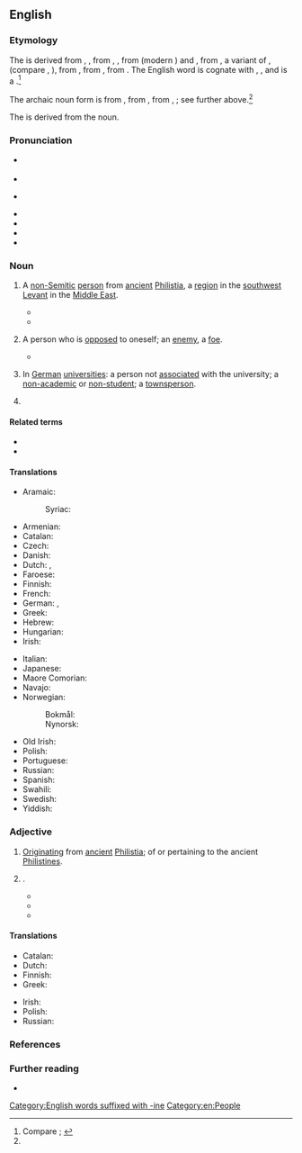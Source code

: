 {{also|philistine}}
==English==
{{was wotd|2009|January|16}}

===Etymology===
The {{glossary|noun}} is derived from {{inh|en|enm|Philistyne}}, {{m|enm|Philisten}}{{nb...|Palestine, Palisten, Phylestyne, Phylysteyn|otherforms=1}}, from {{inh|en|ang|Filistina}}, {{m|ang|Fillestina|pos={{glossary|genitive}} {{glossary|plural}}}}, from {{der|en|fro|Philistin}} (modern {{cog|fr|Philistin}}) and {{der|en|LL.|Philistinus}}, from {{der|en|grc-koi|Φυλιστῖνοι}}, a variant of {{m|grc-koi|Φυλιστιιμ}}, {{m|grc-koi|Φυλιστιείμ}} (compare {{cog|gkm|Φιλιστιείμ}}, {{cog|grc-koi|Παλαιστῖνοι}}), from {{der|en|he|פְּלִשְׁתִּים|tr=p'lishtím|pos=plural noun}}, from {{m|he|פְּלִשְׁתִּי|tr=p'lishtí|t=Philistine|pos=adjective}}, from {{m|he|פְּלֶשֶׁת|tr=p'léshet|t=Philistia}}. The English word is cognate with {{cog|akk||tr=Palastu}}, {{m|akk||tr=Pilistu}}, and is a {{doublet|en|Palestine|nocap=1}}.<ref name="OED">Compare {{R:OED Online|pos=n.'' and ''adj|id=142435|date=March 2006|nodot=1}}; {{R:Lexico|alt=Philistine{{sup|2}}|pos=n}}</ref>

The archaic noun {{glossary|plural}} form {{m|en|Philistim}} is from {{inh|en|enm|Philistiim}}{{nb...|Filistym, Philistieem, Philistiym|otherforms=1}}, from {{der|en|LL.|Philisthiim}}, from {{der|en|grc-koi|Φυλιστιιμ}}, {{m|grc-koi|Φυλιστιείμ}}; see further above.<ref name="OED"/>

The {{glossary|adjective}} is derived from the noun.

===Pronunciation===
* {{a|RP}} {{IPA|en|/ˈfɪlɪstaɪn/}}
* {{audio|en|LL-Q1860 (eng)-I learned some phrases-philistine.wav|Audio (RP)}}
* {{a|GA}} {{IPA|en|/ˈfɪlɪˌstaɪn/|/-lə-/|/-stin/|/fɪˈlɪstin/}}
* {{audio|en|En-us-Philistine.ogg|Audio (GA)}}
* {{audio|en|En-us-Philistine-3.ogg|Audio (GA)}}
* {{audio|en|En-au-Philistine.ogg|Audio (AU)}}
* {{hyphenation|en|Phi|list|ine}}

===Noun===
{{en-noun|s|Philistim|pl2qual=archaic}}

# {{lb|en|historical}} A [[non-]][[Semitic]] [[person]] from [[ancient#Adjective|ancient]] [[Philistia]], a [[region]] in the [[southwest]] [[Levant]] in the [[Middle East]].
#: {{synonyms|en|Philistee|q1=obsolete|Philistian|q2=archaic, rare}}
#* {{RQ:King James Version|Judges|16|23|url=https://archive.org/stream/Bible1611/Binder1#page/n358/mode/1up|column=1|passage=Then the lords of the '''Philiſtines''' gathered them together, for to offer a great ſacrifice vnto Dagon their god, and to reioyce; for they ſaid, Our god hath deliuered [[w:Samson|Samſon]] our enemy into our hand.}}
#* {{RQ:Churchill Celebrity|chapter=II|page=15|passage=Sunning himself on the board steps, I saw for the first time Mr. Farquhar Fenelon Cooke. He was dressed out in broad gaiters and bright tweeds, like an English tourist, and his face might have belonged to Dagon, idol of the '''Philistines'''.}}
# {{lb|en|figurative|frequently|humorous|usually|in the plural}} A person who is [[opposed#Adjective|opposed]] to oneself; an [[enemy]], a [[foe]].
#* {{RQ:Carlyle Past and Present|book=II|chapter=Abbot Hugo|page=44|passage=In very truth what could poor old Abbot Hugo do? A frail old man; and the '''Philistines''' were upon him,—that is to say, the Hebrews.}}
# {{lb|en|college slang|historical|nocat=1}} In [[German#Adjective|German]] [[university|universities]]: a person not [[associate#Verb|associated]] with the university; a [[nonacademic|non-academic]] or [[nonstudent|non-student]]; a [[townsperson]].
# {{alternative case form of|en|philistine|t=a [[person]] who is [[ignorant]] or [[uneducated]]; specifically, a person who [[lack#Verb|lacks]] [[appreciation]] of or is [[antagonistic]] towards [[art]] or [[culture#Noun|culture]], and who has [[pedestrian#Adjective|pedestrian]] [[taste#Noun|tastes]]}}
#: {{ux|en|It is Shakespearean, you '''Philistine'''!}}

====Related terms====
* {{l|en|Palestine}}
* {{l|en|Philistia}}

====Translations====
{{trans-top|non-Semitic person from ancient Philistia}}
* Aramaic:
*: Syriac: {{t|syc|ܦܠܫܬܝ̈ܐ}}
* Armenian: {{t|hy|փղշտացի}}
* Catalan: {{t|ca|filisteu}}
* Czech: {{t|cs|Filištín|m}}
* Danish: {{t|da|filister}}
* Dutch: {{t+|nl|Filistijn|m}}, {{t|nl|Filistijnse|f}}
* Faroese: {{t|fo|filistari|m}}
* Finnish: {{t+|fi|filistealainen}}
* French: {{t+|fr|Philistin}}
* German: {{t+|de|Philister|m}}, {{t|de|Philisterin|f}}
* Greek: {{t|el|Φιλισταίος|m}}
* Hebrew: {{t|he|פלשתי|m|tr=P'lishti}}
* Hungarian: {{t+|hu|filiszteus}}
* Irish: {{t|ga|Filistíneach|m}}
{{trans-mid}}
* Italian: {{t+|it|filisteo|m}}
* Japanese: {{t|ja|ペリシテ人|tr=ペリシテじん, perishite-jin}}
* Maore Comorian: {{t|swb|Mufilistini|c1}}
* Navajo: {{t|nv|Filístiya diné}}
* Norwegian:
*: Bokmål: {{t+|nb|filister|m}}
*: Nynorsk: {{t|nn|filistar|m}}
* Old Irish: {{t|sga|filistín|m}}
* Polish: {{t+|pl|Filistyn|m}}
* Portuguese: {{t|pt|filisteu|m}}
* Russian: {{t+|ru|филисти́млянин|m}}
* Spanish: {{t+|es|filisteo}}
* Swahili: {{t|sw|Mfilisti}}
* Swedish: {{t+|sv|filisté|c}}
* Yiddish: {{t|yi|פּלשתּי|m}}
{{trans-bottom}}

===Adjective===
{{en-adj}}

# {{lb|en|historical}} [[originate|Originating]] from [[ancient#Adjective|ancient]] [[Philistia]]; of or pertaining to the ancient [[Philistine#Noun|Philistines]].
#: {{synonyms|en|Philistian|q1=archaic, rare}}
# {{alternative case form of|en|philistine|t=[[ignorant]] or [[uneducated]]; specifically, [[lack#Verb|lacking]] [[appreciation]] for or [[antagonistic]] towards [[art]] or [[culture#Noun|culture]], and having [[pedestrian#Adjective|pedestrian]] [[taste#Noun|tastes]]}}.
#* {{quote-journal|en|title=18th Century England|editor=[[w:Henry Luce|Henry R[obinson] Luce]]|magazine=[[w:Life (magazine)|Life]]|location=Chicago, Ill.; New York, N.Y.|publisher={{w|Time Inc.}}|date=13 September 1948|volume=25|issue=11|page=124|pageurl=https://books.google.com/books?id=HUgEAAAAMBAJ&pg=PA124|issn=0024-3019|oclc=34142982|passage=[[w:Robert Walpole|[Robert] Walpole]], moreover, left England not only more corrupt than he found it, but crasser and more '''Philistine'''.}}
#* {{quote-book|en|author=Nick Doll|title=Canoeist’s Guide to the North East{{nb...|Scottish Borders, Northumberland, Co. Durham, Yorkshire Dales and the Coast}}|location=Milnthorpe, Cumbria|publisher=[[w:Cicerone (publisher)|Cicerone Press]]|year=1991|page=25|pageurl=https://books.google.com/books?id=FtcYIpq6KtoC&pg=PA25|isbn=978-1-85284-066-2|passage=Visitors to the area are strongly recommended to have a look around the castle, for even the most '''Philistine''' of wild water canoeists cannot fail to be impressed by the enormous armoury, fine paintings and wonderful furnishings that seem to outclass all other museums and castles in the North East.}}
#* {{quote-book|en|author=Louis Auchincloss|chapter=The Heiress|title=Manhattan Monologues|location=New York, N.Y.|publisher=[[w:Houghton Mifflin Harcourt|Houghton Mifflin Company]]|year=2002|page=33|pageurl=https://books.google.com/books?id=HKgJpl-7oMcC&pg=PT44|isbn=978-0-618-15289-6|passage=Miles was taken seriously by the great dames of Manhattan society and was not scorned by even the most '''Philistine''' of their husbands.}}

====Translations====
{{trans-top|originating from ancient Philistia; of or pertaining to the ancient Philistines}}
* Catalan: {{t|ca|filisteu}}
* Dutch: {{t|nl|Filistijns}}
* Finnish: {{t+|fi|filistealainen}}
* Greek: {{t|el|φιλισταϊκός|m}}
{{trans-mid}}
* Irish: {{t|ga|Filistíneach}}
* Polish: {{t+|pl|filistyński|m}}
* Russian: {{t+|ru|филисти́мский}}
{{trans-bottom}}

===References===
<references/>

===Further reading===
* {{pedia|Philistines}}

[[Category:English words suffixed with -ine]]
[[Category:en:People]]